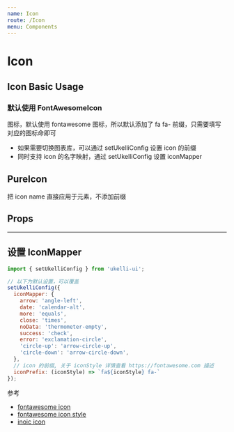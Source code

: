 ```yaml
---
name: Icon
route: /Icon
menu: Components
---
```



# Icon

## Icon Basic Usage

### 默认使用 FontAwesomeIcon

<Playground>
  <Icon n="balance-scale" classNames={['ms10']} style={{fontSize: 20}} />
  <Icon n="allergies" classNames={['ms10']} style={{fontSize: 20}} />
  <Icon n="address-book" classNames={['ms10']} style={{fontSize: 20}} />
  <Icon n="address-card" classNames={['ms10']} style={{fontSize: 20}} />
</Playground>

图标，默认使用 fontawesome 图标，所以默认添加了 fa fa- 前缀，只需要填写对应的图标命即可

- 如果需要切换图表库，可以通过 setUkelliConfig 设置 icon 的前缀
- 同时支持 icon 的名字映射，通过 setUkelliConfig 设置 iconMapper

## PureIcon

把 icon name 直接应用于元素，不添加前缀

<Playground>
  <PureIcon n="fas fa-balance-scale" classNames={['ms10']} />
</Playground>

## Props

<Props of={Icon} />

-----------

## 设置 IconMapper

```js
import { setUkelliConfig } from 'ukelli-ui';

// 以下为默认设置，可以覆盖
setUkelliConfig({
  iconMapper: {
    arrow: 'angle-left',
    date: 'calendar-alt',
    more: 'equals',
    close: 'times',
    noData: 'thermometer-empty',
    success: 'check',
    error: 'exclamation-circle',
    'circle-up': 'arrow-circle-up',
    'circle-down': 'arrow-circle-down',
  },
  // icon 的前缀, 关于 iconStyle 详情查看 https://fontawesome.com 描述
  iconPrefix: (iconStyle) => `fa${iconStyle} fa-`
});
```

参考

- [fontawesome icon](https://fontawesome.com/icons?d=gallery&m=free)
- [fontawesome icon style](https://fontawesome.com)
- [inoic icon](https://ionicons.com/usage)
